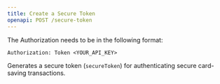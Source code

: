 ```yaml
---
title: Create a Secure Token
openapi: POST /secure-token
---
```


<Warning>
  The Authorization needs to be in the following format:

  `Authorization: Token <YOUR_API_KEY>`
</Warning>

Generates a secure token (`secureToken`) for authenticating secure card-saving transactions.